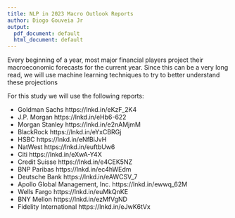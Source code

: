 ```yaml
---
title: NLP in 2023 Macro Outlook Reports
author: Diogo Gouveia Jr
output:
  pdf_document: default
  html_document: default
---
```


Every beginning of a year, most major financial players project their macroeconomic forecasts for the current year. Since this can be a very long read, we will use machine learning techniques to try to better understand these projections

For this study we will use the following reports:

- Goldman Sachs https://lnkd.in/eKzF_2K4
- J.P. Morgan https://lnkd.in/eHb6-622
- Morgan Stanley https://lnkd.in/e2nAMjmM
- BlackRock https://lnkd.in/eYxCBRGj
- HSBC https://lnkd.in/eNfBiJvH
- NatWest https://lnkd.in/euftbUw6
- Citi https://lnkd.in/eXwA-Y4X
- Credit Suisse https://lnkd.in/e4CEK5NZ
- BNP Paribas https://lnkd.in/ec4hWEdm
- Deutsche Bank https://lnkd.in/eAWCSV_7
- Apollo Global Management, Inc. https://lnkd.in/ewwq_62M
- Wells Fargo https://lnkd.in/euMkQnKE
- BNY Mellon https://lnkd.in/ezMfVgND
- Fidelity International https://lnkd.in/eJwK6tVx



